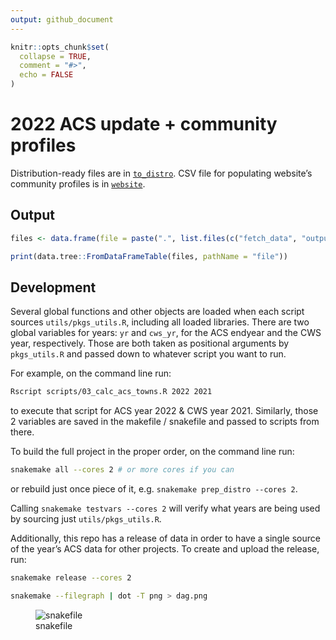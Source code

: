```yaml
---
output: github_document
---
```


<!-- README.md is generated from README.Rmd. Please edit that file -->

```r
knitr::opts_chunk$set(
  collapse = TRUE,
  comment = "#>",
  echo = FALSE
)
```

# 2022 ACS update + community profiles

Distribution-ready files are in [`to_distro`](to_distro). CSV file for populating website's community profiles is in [`website`](website).

## Output

```r
files <- data.frame(file = paste(".", list.files(c("fetch_data", "output_data", "to_distro", "website"), full.names = TRUE), sep = "/"))

print(data.tree::FromDataFrameTable(files, pathName = "file"))
```


## Development

Several global functions and other objects are loaded when each script sources `utils/pkgs_utils.R`, including all loaded libraries. There are two global variables for years: `yr` and `cws_yr`, for the ACS endyear and the CWS year, respectively. Those are both taken as positional arguments by `pkgs_utils.R` and passed down to whatever script you want to run. 

For example, on the command line run:

```bash
Rscript scripts/03_calc_acs_towns.R 2022 2021
```

to execute that script for ACS year 2022 & CWS year 2021. Similarly, those 2 variables are saved in the makefile / snakefile and passed to scripts from there.

To build the full project in the proper order, on the command line run:

```bash
snakemake all --cores 2 # or more cores if you can
```

or rebuild just once piece of it, e.g. `snakemake prep_distro --cores 2`.

Calling `snakemake testvars --cores 2` will verify what years are being used by sourcing just `utils/pkgs_utils.R`.

Additionally, this repo has a release of data in order to have a single source of the year's ACS data for other projects. 
To create and upload the release, run: 

```bash
snakemake release --cores 2
```

```bash
snakemake --filegraph | dot -T png > dag.png
```

![snakefile](dag.png)


